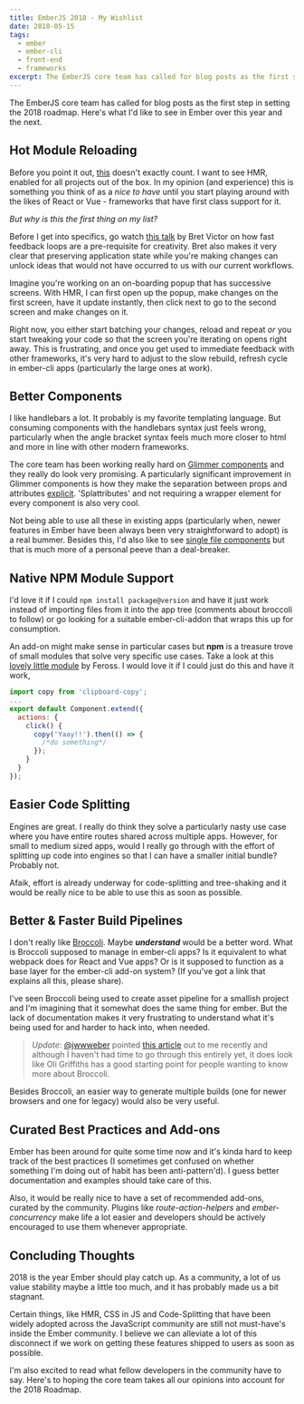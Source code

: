 ```yaml
---
title: EmberJS 2018 - My Wishlist
date: 2018-05-15
tags:
  - ember
  - ember-cli
  - front-end
  - frameworks
excerpt: The EmberJS core team has called for blog posts as the first step in setting the 2018 roadmap. Here's what I'd like to see in Ember over this year and the next.
---
```


The EmberJS core team has called for blog posts as the first step in setting the 2018 roadmap. Here's what I'd like to see in Ember over this year and the next.

## Hot Module Reloading

Before you point it out, [this](https://github.com/toranb/ember-cli-hot-loader) doesn't exactly count. I want to see HMR, enabled for all projects out of the box. In my opinion (and experience) this is something you think of as a _nice to have_ until you start playing around with the likes of React or Vue - frameworks that have first class support for it.

_But why is this the first thing on my list?_

Before I get into specifics, go watch [this talk](https://vimeo.com/36579366) by Bret Victor on how fast feedback loops are a pre-requisite for creativity. Bret also makes it very clear that preserving application state while you're making changes can unlock ideas that would not have occurred to us with our current workflows.

Imagine you're working on an on-boarding popup that has successive screens. With HMR, I can first open up the popup, make changes on the first screen, have it update instantly, then click next to go to the second screen and make changes on it.

Right now, you either start batching your changes, reload and repeat _or_ you start tweaking your code so that the screen you're iterating on opens right away. This is frustrating, and once you get used to immediate feedback with other frameworks, it's very hard to adjust to the slow rebuild, refresh cycle in ember-cli apps (particularly the large ones at work).

## Better Components

I like handlebars a lot. It probably is my favorite templating language. But consuming components with the handlebars syntax just feels wrong, particularly when the angle bracket syntax feels much more closer to html and more in line with other modern frameworks.

The core team has been working really hard on [Glimmer components](https://github.com/emberjs/ember.js/issues/16301) and they really do look very promising. A particularly significant improvement in Glimmer components is how they make the separation between props and attributes [explicit](https://www.emberjs.com/blog/2017/10/10/glimmer-progress-report.html#toc_component-attributes). 'Splattributes' and not requiring a wrapper element for every component is also very cool.

Not being able to use all these in existing apps (particularly when, newer features in Ember have been always been very straightforward to adopt) is a real bummer. Besides this, I'd also like to see [single file components](https://vuejs.org/v2/guide/single-file-components.html) but that is much more of a personal peeve than a deal-breaker.

## Native NPM Module Support

I'd love it if I could `npm install package@version` and have it just work instead of importing files from it into the app tree (comments about broccoli to follow) or go looking for a suitable ember-cli-addon that wraps this up for consumption.

An add-on might make sense in particular cases but **npm** is a treasure trove of small modules that solve very specific use cases. Take a look at this [lovely little module](https://github.com/feross/clipboard-copy) by Feross. I would love it if I could just do this and have it work,

```javascript
import copy from 'clipboard-copy';
...
export default Component.extend({
  actions: {
    click() {
      copy('Yaay!!').then(() => {
        /*do something*/
      });
    }
  }
});
```

## Easier Code Splitting

Engines are great. I really do think they solve a particularly nasty use case where you have entire routes shared across multiple apps. However, for small to medium sized apps, would I really go through with the effort of splitting up code into engines so that I can have a smaller initial bundle? Probably not.

Afaik, effort is already underway for code-splitting and tree-shaking and it would be really nice to be able to use this as soon as possible.

## Better & Faster Build Pipelines

I don't really like [Broccoli](http://broccolijs.com/#). Maybe **_understand_** would be a better word. What is Broccoli supposed to manage in ember-cli apps? Is it equivalent to what webpack does for React and Vue apps? Or is it supposed to function as a base layer for the ember-cli add-on system? (If you've got a link that explains all this, please share).

I've seen Broccoli being used to create asset pipeline for a smallish project and I'm imagining that it somewhat does the same thing for ember. But the lack of documentation makes it very frustrating to understand what it's being used for and harder to hack into, when needed.

> _Update_: [@jwwweber](https://twitter.com/jwwweber) pointed [this article](http://www.oligriffiths.com/broccolijs/) out to me recently and although I haven't had time to go through this entirely yet, it does look like Oli Griffiths has a good starting point for people wanting to know more about Broccoli.

Besides Broccoli, an easier way to generate multiple builds (one for newer browsers and one for legacy) would also be very useful.

## Curated Best Practices and Add-ons

Ember has been around for quite some time now and it's kinda hard to keep track of the best practices (I sometimes get confused on whether something I'm doing out of habit has been anti-pattern'd). I guess better documentation and examples should take care of this.

Also, it would be really nice to have a set of recommended add-ons, curated by the community. Plugins like _route-action-helpers_ and _ember-concurrency_ make life a lot easier and developers should be actively encouraged to use them whenever appropriate.

## Concluding Thoughts

2018 is the year Ember should play catch up. As a community, a lot of us value stability maybe a little too much, and it has probably made us a bit stagnant.

Certain things, like HMR, CSS in JS and Code-Splitting that have been widely adopted across the JavaScript community are still not must-have's inside the Ember community. I believe we can alleviate a lot of this disconnect if we work on getting these features shipped to users as soon as possible.

I'm also excited to read what fellow developers in the community have to say. Here's to hoping the core team takes all our opinions into account for the 2018 Roadmap.
